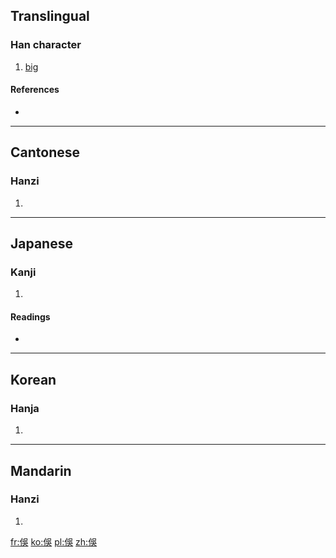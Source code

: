 {{also|俣}}
==Translingual==

===Han character===
{{Han char|rn=9|rad=人|as=07|sn=9|four=2623<sub>4</sub>|canj=人口女大 (ORVK)}}

# [[big]]

====References====
* {{Han ref|kx=0104.030|dkj=00662|dj=0220.030|hdz=10162.041|uh=4FC1|ud=20417|bh=CDE3|bd=52707}}

----

==Cantonese==

===Hanzi===
{{yue-hanzi|jyut=|y=yu5|sim=俣}}

# {{defn|Cantonese|sort=人07}}

----

==Japanese==

===Kanji===
{{ja-kanji|grade=|rs=人07}}

# {{defn|Japanese|sort=人07}}

====Readings====
* {{ja-readings|on=[[ぐ]] (gu)|kun=[[おおきい]] (ookii)}}

----

==Korean==

===Hanja===
{{ko-hanja|hangeul=[[우]]|rv=u|mr=u}}

# {{defn|Korean|sort=人07}}

----

==Mandarin==

===Hanzi===
{{cmn-hanzi|sim=俣|pin=[[yǔ]] ([[yu3]])|wg=yü<sup>3</sup>}}

# {{defn|Mandarin|sort=人07}}

[[fr:俁]]
[[ko:俁]]
[[pl:俁]]
[[zh:俁]]